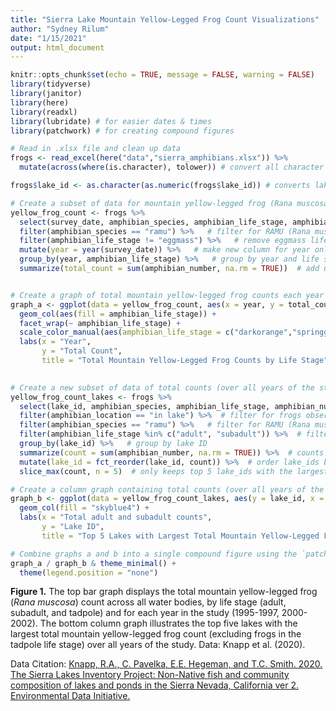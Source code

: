 ```yaml
---
title: "Sierra Lake Mountain Yellow-Legged Frog Count Visualizations"
author: "Sydney Rilum"
date: "1/15/2021"
output: html_document
---
```


```r
knitr::opts_chunk$set(echo = TRUE, message = FALSE, warning = FALSE)
library(tidyverse)
library(janitor)
library(here)
library(readxl)
library(lubridate) # for easier dates & times
library(patchwork) # for creating compound figures
```

```r
# Read in .xlsx file and clean up data
frogs <- read_excel(here("data","sierra_amphibians.xlsx")) %>% 
  mutate(across(where(is.character), tolower)) # convert all character observations to lowercase 

frogs$lake_id <- as.character(as.numeric(frogs$lake_id)) # converts lake_id from a numeric to character class
```

```r
# Create a subset of data for mountain yellow-legged frog (Rana muscosa) counts each year across all water bodies, by life stage excluding the ‘EggMass’ level. 
yellow_frog_count <- frogs %>% 
  select(survey_date, amphibian_species, amphibian_life_stage, amphibian_number) %>% 
  filter(amphibian_species == "ramu") %>%   # filter for RAMU (Rana muscosa) species
  filter(amphibian_life_stage != "eggmass") %>%   # remove eggmass life stage
  mutate(year = year(survey_date)) %>%   # make new column for year only
  group_by(year, amphibian_life_stage) %>%   # group by year and life stage
  summarize(total_count = sum(amphibian_number, na.rm = TRUE))  # add up total counts for each life stage each year


# Create a graph of total mountain yellow-legged frog counts each year by life stage 
graph_a <- ggplot(data = yellow_frog_count, aes(x = year, y = total_count)) +
  geom_col(aes(fill = amphibian_life_stage)) +
  facet_wrap(~ amphibian_life_stage) +
  scale_color_manual(aes(amphibian_life_stage = c("darkorange","springgreen4", "cornflowerblue"))) +
  labs(x = "Year",
       y = "Total Count",
       title = "Total Mountain Yellow-Legged Frog Counts by Life Stage") 
  
```

```r
# Create a new subset of data of total counts (over all years of the study) of combined adult and subadult mountain yellow-legged frogs (Rana muscosa) observed in the 5 lakes with the greatest total observed counts. 
yellow_frog_count_lakes <- frogs %>% 
  select(lake_id, amphibian_species, amphibian_life_stage, amphibian_number, amphibian_location) %>% 
  filter(amphibian_location == "in lake") %>%  # filter for frogs observed in lake only
  filter(amphibian_species == "ramu") %>%   # filter for RAMU (Rana muscosa) species
  filter(amphibian_life_stage %in% c("adult", "subadult")) %>%  # filter for adult and subadult frogs only
  group_by(lake_id) %>%   # group by lake ID
  summarize(count = sum(amphibian_number, na.rm = TRUE)) %>%  # counts total number of frogs observed at each lake(id)
  mutate(lake_id = fct_reorder(lake_id, count)) %>%  # order lake_ids by count (largest to smallest)
  slice_max(count, n = 5)  # only keeps top 5 lake_ids with the largest count

# Create a column graph containing total counts (over all years of the study) of combined adult and subadult endangered mountain yellow-legged frogs (Rana muscosa) observed in the 5 lakes with the greatest total observed counts. 
graph_b <- ggplot(data = yellow_frog_count_lakes, aes(y = lake_id, x = count)) +
  geom_col(fill = "skyblue4") +
  labs(x = "Total adult and subadult counts",
       y = "Lake ID",
       title = "Top 5 Lakes with Largest Total Mountain Yellow-Legged Frog Count")

```

```r
# Combine graphs a and b into a single compound figure using the `patchwork` package
graph_a / graph_b & theme_minimal() +
  theme(legend.position = "none")

```

**Figure 1.** The top bar graph displays the total mountain yellow-legged frog (*Rana muscosa*) count across all water bodies, by life stage (adult, subadult, and tadpole) and for each year in the study (1995-1997, 2000-2002). The bottom column graph illustrates the top five lakes with the largest total mountain yellow-legged frog count (excluding frogs in the tadpole life stage) over all years of the study. Data: Knapp et al. (2020).



Data Citation: [Knapp, R.A., C. Pavelka, E.E. Hegeman, and T.C. Smith. 2020. The Sierra Lakes Inventory Project: Non-Native fish and community composition of lakes and ponds in the Sierra Nevada, California ver 2. Environmental Data Initiative.](https://doi.org/10.6073/pasta/d835832d7fd00d9e4466e44eea87fab3)
